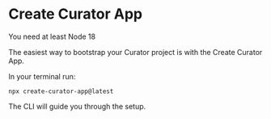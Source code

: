 
# Create Curator App

<Callout type="info">You need at least Node 18</Callout>

The easiest way to bootstrap your Curator project is with the Create Curator App.

In your terminal run:

```shell
npx create-curator-app@latest
```

The CLI will guide you through the setup.
